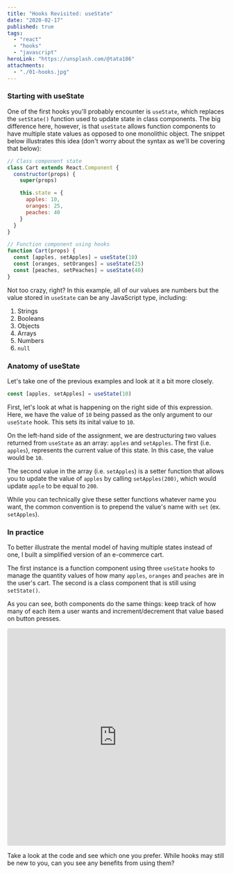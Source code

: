 ```yaml
---
title: "Hooks Revisited: useState"
date: "2020-02-17"
published: true
tags:
  - "react"
  - "hooks"
  - "javascript"
heroLink: "https://unsplash.com/@tata186"
attachments:
  - "./01-hooks.jpg"
---
```


### Starting with useState

One of the first hooks you'll probably encounter is `useState`, which replaces the `setState()` function used to update state in class components. The big difference here, however, is that `useState` allows function components to have multiple state values as opposed to one monolithic object. The snippet below illustrates this idea (don't worry about the syntax as we'll be covering that below):

```javascript
// Class component state
class Cart extends React.Component {
  constructor(props) {
    super(props)

    this.state = {
      apples: 10,
      oranges: 25,
      peaches: 40
    }
  }
}

// Function component using hooks
function Cart(props) {
  const [apples, setApples] = useState(10)
  const [oranges, setOranges] = useState(25)
  const [peaches, setPeaches] = useState(40)
}
```

Not too crazy, right? In this example, all of our values are numbers but the value stored in `useState` can be any JavaScript type, including:
1. Strings
2. Booleans
3. Objects
4. Arrays
5. Numbers
6. `null`

### Anatomy of useState

Let's take one of the previous examples and look at it a bit more closely.

```javascript
const [apples, setApples] = useState(10)
```

First, let's look at what is happening on the right side of this expression. Here, we have the value of `10` being passed as the only argument to our `useState` hook. This sets its inital value to `10`.

On the left-hand side of the assignment, we are destructuring two values returned from `useState` as an array: `apples` and `setApples`. The first (i.e. `apples`), represents the current value of this state. In this case, the value would be `10`.

The second value in the array (i.e. `setApples`) is a setter function that allows you to update the value of `apples` by calling `setApples(200)`, which would update `apple` to be equal to `200`.

While you can technically give these setter functions whatever name you want, the common convention is to prepend the value's name with `set` (ex. `setApples`).

### In practice

To better illustrate the mental model of having multiple states instead of one, I built a simplified version of an e-commerce cart.

The first instance is a function component using three `useState` hooks to manage the quantity values of how many `apples`, `oranges` and `peaches` are in the user's cart. The second is a class component that is still using `setState()`.

As you can see, both components do the same things: keep track of how many of each item a user wants and increment/decrement that value based on button presses.

<iframe
     src="https://codesandbox.io/embed/hooksusestate-o64ve?autoresize=1&fontsize=14&hidenavigation=1&theme=dark"
     style="width:100%; height:500px; border:0; border-radius: 4px; overflow:hidden;"
     title="hooks/useState"
     allow="geolocation; microphone; camera; midi; vr; accelerometer; gyroscope; payment; ambient-light-sensor; encrypted-media; usb"
     sandbox="allow-modals allow-forms allow-popups allow-scripts allow-same-origin"
   ></iframe>

Take a look at the code and see which one you prefer. While hooks may still be new to you, can you see any benefits from using them?